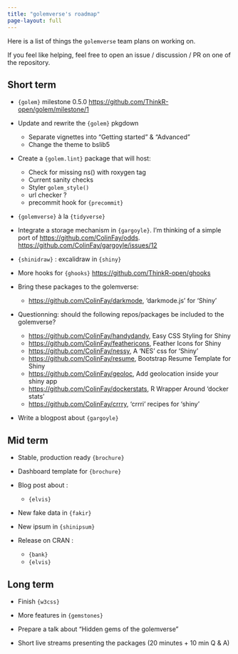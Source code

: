 ```yaml
---
title: "golemverse's roadmap"
page-layout: full
---
```


Here is a list of things the `golemverse` team plans on working on.

If you feel like helping, feel free to open an issue / discussion / PR on one of the repository.

## Short term

+ `{golem}` milestone 0.5.0 <https://github.com/ThinkR-open/golem/milestone/1>

+ Update and rewrite the `{golem}` pkgdown
  - Separate vignettes into "Getting started" & "Advanced"
  - Change the theme to bslib5

+ Create a `{golem.lint}` package that will host:
  - Check for missing ns() with roxygen tag
  - Current sanity checks
  - Styler `golem_style()`
  - url checker ?
  - precommit hook for `{precommit}`

+ `{golemverse}` à la `{tidyverse}`

+ Integrate a storage mechanism in `{gargoyle}`. I'm thinking of a simple port of <https://github.com/ColinFay/odds>. <https://github.com/ColinFay/gargoyle/issues/12>

+ `{shinidraw}` : excalidraw in `{shiny}`

+ More hooks for `{ghooks}` <https://github.com/ThinkR-open/ghooks>

+ Bring these packages to the golemverse:
  - <https://github.com/ColinFay/darkmode>, 'darkmode.js' for 'Shiny'

+ Questionning: should the following repos/packages be included to the golemverse?
  - <https://github.com/ColinFay/handydandy>, Easy CSS Styling for Shiny
  - <https://github.com/ColinFay/feathericons>, Feather Icons for Shiny
  - <https://github.com/ColinFay/nessy>, A 'NES' css for 'Shiny'
  - <https://github.com/ColinFay/resume>, Bootstrap Resume Template for Shiny
  - <https://github.com/ColinFay/geoloc>, Add geolocation inside your shiny app
  - <https://github.com/ColinFay/dockerstats>, R Wrapper Around 'docker stats'
  - <https://github.com/ColinFay/crrry>, 'crrri' recipes for 'shiny'

+ Write a blogpost about `{gargoyle}`

## Mid term

+ Stable, production ready `{brochure}`

+ Dashboard template for `{brochure}`

+ Blog post about :
  - `{elvis}`

+ New fake data in `{fakir}`

+ New ipsum in `{shinipsum}`

+ Release on CRAN :
  - `{bank}`
  - `{elvis}`

## Long term

+ Finish `{w3css}`

+ More features in `{gemstones}`

+ Prepare a talk about "Hidden gems of the golemverse"

+ Short live streams presenting the packages (20 minutes + 10 min Q & A)